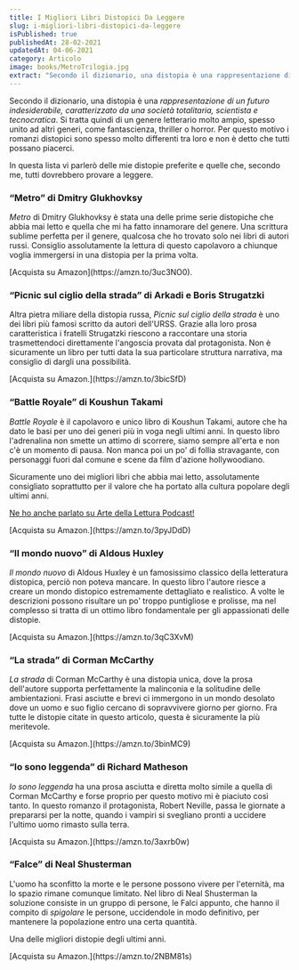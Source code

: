 ```yaml
---
title: I Migliori Libri Distopici Da Leggere
slug: i-migliori-libri-distopici-da-leggere
isPublished: true
publishedAt: 28-02-2021
updatedAt: 04-06-2021
category: Articolo
image: books/MetroTrilogia.jpg
extract: "Secondo il dizionario, una distopia è una rappresentazione di un futuro indesiderabile, caratterizzato da una società totalitaria, scientista e tecnocratica. Si tratta quindi di un genere letterario molto ampio, spesso unito ad altri generi, come fantascienza, thriller o horror. Per questo motivo i romanzi distopici sono spesso molto differenti tra loro e non è detto che tutti possano piacerci. In questa lista vi parlerò delle mie distopie preferite e quelle che, secondo me, tutti dovrebbero provare a leggere."
---
```


Secondo il dizionario, una distopia è una _rappresentazione di un futuro indesiderabile, caratterizzato da una società totalitaria, scientista e tecnocratica_. Si tratta quindi di un genere letterario molto ampio, spesso unito ad altri generi, come fantascienza, thriller o horror. Per questo motivo i romanzi distopici sono spesso molto differenti tra loro e non è detto che tutti possano piacerci.

In questa lista vi parlerò delle mie distopie preferite e quelle che, secondo me, tutti dovrebbero provare a leggere.


### “Metro” di Dmitry Glukhovksy
<Book  slug="metro-2034"  />

_Metro_ di Dmitry Glukhovksy è stata una delle prime serie distopiche che abbia mai letto e quella che mi ha fatto innamorare del genere. Una scrittura sublime perfetta per il genere, qualcosa che ho trovato solo nei libri di autori russi. Consiglio assolutamente la lettura di questo capolavoro a chiunque voglia immergersi in una distopia per la prima volta.

<InternalLink slug="recensione-metro-2034" text="Leggi la recensione completa" />
[Acquista su Amazon](https://amzn.to/3uc3NO0).


### “Picnic sul ciglio della strada” di Arkadi e Boris Strugatzki
<Book  slug="picnic-sul-ciglio-della-strada"  />

Altra pietra miliare della distopia russa, _Picnic sul ciglio della strada_ è uno dei libri più famosi scritto da autori dell'URSS. Grazie alla loro prosa caratteristica i fratelli Strugatzki riescono a raccontare una storia trasmettendoci direttamente l'angoscia provata dal protagonista. Non è sicuramente un libro per tutti data la sua particolare struttura narrativa, ma consiglio di dargli una possibilità.

<InternalLink slug="recensione-picnic-sul-ciglio-della-strada" text="Leggi la recensione completa" />
[Acquista su Amazon.](https://amzn.to/3bicSfD)


### “Battle Royale” di Koushun Takami
<Book  slug="battle-royale"  />

_Battle Royale_ è il capolavoro e unico libro di Koushun Takami, autore che ha dato le basi per uno dei generi più in voga negli ultimi anni. In questo libro l'adrenalina non smette un attimo di scorrere, siamo sempre all'erta e non c'è un momento di pausa. Non manca poi un po' di follia stravagante, con personaggi fuori dal comune e scene da film d'azione hollywoodiano.

Sicuramente uno dei migliori libri che abbia mai letto, assolutamente consigliato soprattutto per il valore che ha portato alla cultura popolare degli ultimi anni.

[Ne ho anche parlato su Arte della Lettura Podcast!](https://open.spotify.com/episode/2646TsnORdaBjoeoMORGC7?si=AqkLagnrSaakVjbVf7KlUg)

<InternalLink slug="recensione-battle-royale-takam" text="Leggi la recensione completa" />
[Acquista su Amazon.](https://amzn.to/3pyJDdD)


### “Il mondo nuovo” di Aldous Huxley
<Book  slug="il-mondo-nuovo-ritorno-al-mondo-nuovo"  />

_Il mondo nuovo_ di Aldous Huxley è un famosissimo classico della letteratura distopica, perciò non poteva mancare. In questo libro l'autore riesce a creare un mondo distopico estremamente dettagliato e realistico. A volte le descrizioni possono risultare un po' troppo puntigliose e prolisse, ma nel complesso si tratta di un ottimo libro fondamentale per gli appassionati delle distopie.

<InternalLink slug="recensione-il-mondo-nuovo-aldous-huxley" text="Leggi la recensione completa" />
[Acquista su Amazon.](https://amzn.to/3qC3XvM)


### “La strada” di Corman McCarthy
<Book  slug="la-strada"  />

_La strada_ di Corman McCarthy è una distopia unica, dove la prosa dell'autore supporta perfettamente la malinconia e la solitudine delle ambientazioni. Frasi asciutte e brevi ci immergono in un mondo desolato dove un uomo e suo figlio cercano di sopravvivere giorno per giorno. Fra tutte le distopie citate in questo articolo, questa è sicuramente la più meritevole.

<InternalLink slug="recensione-la-strada-corman-mccarthy" text="Leggi la recensione completa" />
[Acquista su Amazon.](https://amzn.to/3binMC9)


### “Io sono leggenda” di Richard Matheson
<Book  slug="io-sono-leggenda"  />

_Io sono leggenda_ ha una prosa asciutta e diretta molto simile a quella di Corman McCarthy e forse proprio per questo motivo mi è piaciuto così tanto. In questo romanzo il protagonista, Robert Neville, passa le giornate a prepararsi per la notte, quando i vampiri si svegliano pronti a uccidere l'ultimo uomo rimasto sulla terra.

<InternalLink slug="recensione-io-sono-leggenda-richard-matheson" text="Leggi la recensione completa" />
[Acquista su Amazon.](https://amzn.to/3axrb0w)


### “Falce” di Neal Shusterman
<Book  slug="falce"  />

L'uomo ha sconfitto la morte e le persone possono vivere per l'eternità, ma lo spazio rimane comunque limitato. Nel libro di Neal Shusterman la soluzione consiste in un gruppo di persone, le Falci appunto, che hanno il compito di _spigolare_ le persone, uccidendole in modo definitivo, per mantenere la popolazione entro una certa quantità.

Una delle migliori distopie degli ultimi anni.

<InternalLink slug="recensione-falce-neal-shusterman" text="Leggi la recensione completa" />
[Acquista su Amazon.](https://amzn.to/2NBM81s)